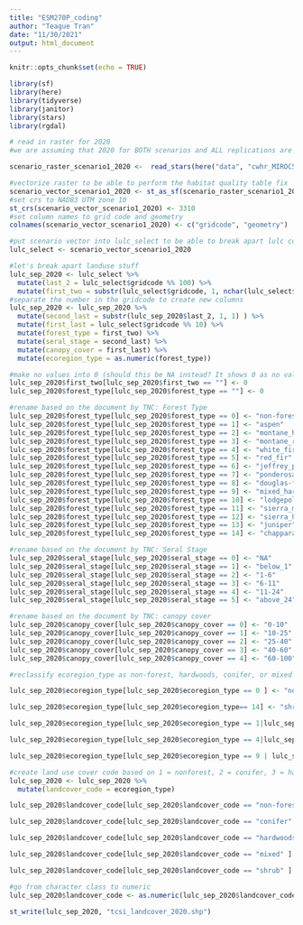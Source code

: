 ---
title: "ESM270P_coding"
author: "Teague Tran"
date: "11/30/2021"
output: html_document
---

```{r setup, include=FALSE}
knitr::opts_chunk$set(echo = TRUE)
```

```{r}
library(sf)
library(here)
library(tidyverse)
library(janitor)
library(stars)
library(rgdal)
```
```{r}
# read in raster for 2020
#we are assuming that 2020 for BOTH scenarios and ALL replications are the same

scenario_raster_scenario1_2020 <-  read_stars(here("data", "cwhr_MIROC5_85_Scenario1_v3_20210824_1050_0.tif"))

#vectorize raster to be able to perform the habitat quality table fix
scenario_vector_scenario1_2020 <- st_as_sf(scenario_raster_scenario1_2020[1], merge = FALSE, as_points = F)
#set crs to NAD83 UTM zone 10
st_crs(scenario_vector_scenario1_2020) <- 3310
#set column names to grid code and geometry
colnames(scenario_vector_scenario1_2020) <- c("gridcode", "geometry")

#put scenario vector into lulc_select to be able to break apart lulc code 
lulc_select <- scenario_vector_scenario1_2020

#let's break apart landuse stuff 
lulc_sep_2020 <- lulc_select %>% 
  mutate(last_2 = lulc_select$gridcode %% 100) %>%
  mutate(first_two = substr(lulc_select$gridcode, 1, nchar(lulc_select$gridcode)-2 )) 
#separate the number in the gridcode to create new columns
lulc_sep_2020 <- lulc_sep_2020 %>% 
  mutate(second_last = substr(lulc_sep_2020$last_2, 1, 1) ) %>% 
  mutate(first_last = lulc_select$gridcode %% 10) %>% 
  mutate(forest_type = first_two) %>% 
  mutate(seral_stage = second_last) %>% 
  mutate(canopy_cover = first_last) %>% 
  mutate(ecoregion_type = as.numeric(forest_type)) 

#make no values into 0 (should this be NA instead? It shows 0 as no values on the document, so I'm assuming this is ok)
lulc_sep_2020$first_two[lulc_sep_2020$first_two == ""] <- 0
lulc_sep_2020$forest_type[lulc_sep_2020$forest_type == ""] <- 0

#rename based on the document by TNC: Forest Type
lulc_sep_2020$forest_type[lulc_sep_2020$forest_type == 0] <- "non-forested"
lulc_sep_2020$forest_type[lulc_sep_2020$forest_type == 1] <- "aspen"
lulc_sep_2020$forest_type[lulc_sep_2020$forest_type == 2] <- "montane_hardwood"
lulc_sep_2020$forest_type[lulc_sep_2020$forest_type == 3] <- "montane_riparian"
lulc_sep_2020$forest_type[lulc_sep_2020$forest_type == 4] <- "white_fir"
lulc_sep_2020$forest_type[lulc_sep_2020$forest_type == 5] <- "red_fir"
lulc_sep_2020$forest_type[lulc_sep_2020$forest_type == 6] <- "jeffrey_pine"
lulc_sep_2020$forest_type[lulc_sep_2020$forest_type == 7] <- "ponderosa_pine"
lulc_sep_2020$forest_type[lulc_sep_2020$forest_type == 8] <- "douglas-fir"
lulc_sep_2020$forest_type[lulc_sep_2020$forest_type == 9] <- "mixed_hardwood_conifer"
lulc_sep_2020$forest_type[lulc_sep_2020$forest_type == 10] <- "lodgepole_pine"
lulc_sep_2020$forest_type[lulc_sep_2020$forest_type == 11] <- "sierra_mixed_conifer"
lulc_sep_2020$forest_type[lulc_sep_2020$forest_type == 12] <- "sierra_high_elevation_mixed_conifer"
lulc_sep_2020$forest_type[lulc_sep_2020$forest_type == 13] <- "juniper"
lulc_sep_2020$forest_type[lulc_sep_2020$forest_type == 14] <- "chapparal"

#rename based on the document by TNC: Seral Stage
lulc_sep_2020$seral_stage[lulc_sep_2020$seral_stage == 0] <- "NA"
lulc_sep_2020$seral_stage[lulc_sep_2020$seral_stage == 1] <- "below_1"
lulc_sep_2020$seral_stage[lulc_sep_2020$seral_stage == 2] <- "1-6"
lulc_sep_2020$seral_stage[lulc_sep_2020$seral_stage == 3] <- "6-11"
lulc_sep_2020$seral_stage[lulc_sep_2020$seral_stage == 4] <- "11-24"
lulc_sep_2020$seral_stage[lulc_sep_2020$seral_stage == 5] <- "above_24"

#rename based on the document by TNC: canopy cover
lulc_sep_2020$canopy_cover[lulc_sep_2020$canopy_cover == 0] <- "0-10"
lulc_sep_2020$canopy_cover[lulc_sep_2020$canopy_cover == 1] <- "10-25"
lulc_sep_2020$canopy_cover[lulc_sep_2020$canopy_cover == 2] <- "25-40"
lulc_sep_2020$canopy_cover[lulc_sep_2020$canopy_cover == 3] <- "40-60"
lulc_sep_2020$canopy_cover[lulc_sep_2020$canopy_cover == 4] <- "60-100"

#reclassify ecoregion_type as non-forest, hardwoods, conifer, or mixed     

lulc_sep_2020$ecoregion_type[lulc_sep_2020$ecoregion_type == 0 ] <- "non-forest" 

lulc_sep_2020$ecoregion_type[lulc_sep_2020$ecoregion_type== 14] <- "shrub"

lulc_sep_2020$ecoregion_type[lulc_sep_2020$ecoregion_type == 1|lulc_sep_2020$ecoregion_type == 2] <- "hardwoods" 

lulc_sep_2020$ecoregion_type[lulc_sep_2020$ecoregion_type == 4|lulc_sep_2020$ecoregion_type ==5|lulc_sep_2020$ecoregion_type ==6|lulc_sep_2020$ecoregion_type ==7|lulc_sep_2020$ecoregion_type ==8|lulc_sep_2020$ecoregion_type ==10|lulc_sep_2020$ecoregion_type ==11|lulc_sep_2020$ecoregion_type ==12|lulc_sep_2020$ecoregion_type == 13] <- "conifer" 

lulc_sep_2020$ecoregion_type[lulc_sep_2020$ecoregion_type == 9 | lulc_sep_2020$ecoregion_type == 3] <- "mixed"

#create land use cover code based on 1 = nonforest, 2 = conifer, 3 = hardwood, 4 = mixed, 5 = shrub
lulc_sep_2020 <- lulc_sep_2020 %>% 
  mutate(landcover_code = ecoregion_type) 

lulc_sep_2020$landcover_code[lulc_sep_2020$landcover_code == "non-forest" ] <- 1

lulc_sep_2020$landcover_code[lulc_sep_2020$landcover_code == "conifer" ] <- 2

lulc_sep_2020$landcover_code[lulc_sep_2020$landcover_code == "hardwoods" ] <- 3

lulc_sep_2020$landcover_code[lulc_sep_2020$landcover_code == "mixed" ] <- 4

lulc_sep_2020$landcover_code[lulc_sep_2020$landcover_code == "shrub" ] <- 5

#go from character class to numeric
lulc_sep_2020$landcover_code <- as.numeric(lulc_sep_2020$landcover_code)

st_write(lulc_sep_2020, "tcsi_landcover_2020.shp")
```